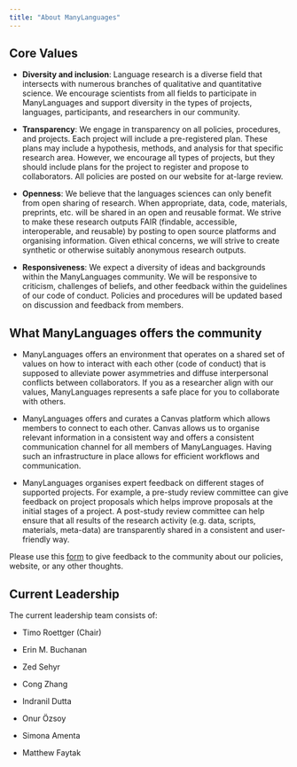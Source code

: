 ```yaml
---
title: "About ManyLanguages"
---
```


## **Core Values**

-   **Diversity and inclusion**: Language research is a diverse field that intersects with numerous branches of qualitative and quantitative science. We encourage scientists from all fields to participate in ManyLanguages and support diversity in the types of projects, languages, participants, and researchers in our community.

-   **Transparency**: We engage in transparency on all policies, procedures, and projects. Each project will include a pre-registered plan. These plans may include a hypothesis, methods, and analysis for that specific research area. However, we encourage all types of projects, but they should include plans for the project to register and propose to collaborators. All policies are posted on our website for at-large review.

-   **Openness**: We believe that the languages sciences can only benefit from open sharing of research. When appropriate, data, code, materials, preprints, etc. will be shared in an open and reusable format. We strive to make these research outputs FAIR (findable, accessible, interoperable, and reusable) by posting to open source platforms and organising information. Given ethical concerns, we will strive to create synthetic or otherwise suitably anonymous research outputs.

-   **Responsiveness**: We expect a diversity of ideas and backgrounds within the ManyLanguages community. We will be responsive to criticism, challenges of beliefs, and other feedback within the guidelines of our code of conduct. Policies and procedures will be updated based on discussion and feedback from members.

## What ManyLanguages offers the community

-   ManyLanguages offers an environment that operates on a shared set of values on how to interact with each other (code of conduct) that is supposed to alleviate power asymmetries and diffuse interpersonal conflicts between collaborators. If you as a researcher align with our values, ManyLanguages represents a safe place for you to collaborate with others. 

-   ManyLanguages offers and curates a Canvas platform which allows members to connect to each other. Canvas allows us to organise relevant information in a consistent way and offers a consistent communication channel for all members of ManyLanguages. Having such an infrastructure in place allows for efficient workflows and communication.

-   ManyLanguages organises expert feedback on different stages of supported projects. For example, a pre-study review committee can give feedback on project proposals which helps improve proposals at the initial stages of a project. A post-study review committee can help ensure that all results of the research activity (e.g. data, scripts, materials, meta-data) are transparently shared in a consistent and user-friendly way. 

Please use this [form](https://forms.gle/9mHjddrMFGzJzVLa8) to give feedback to the community about our policies, website, or any other thoughts.

## Current Leadership

The current leadership team consists of:

-   Timo Roettger (Chair)

-   Erin M. Buchanan

-   Zed Sehyr

-   Cong Zhang

-   Indranil Dutta

-   Onur Özsoy

-   Simona Amenta

-   Matthew Faytak
